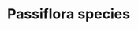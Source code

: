 ---
title: Passiflora species
aka:
  - maypop
  - purple passionflower
  - maracuja
  - granadilla
family_members:
  - Passiflora incarnata
  - Passiflora involucrata
  - Passiflora alata
  - Passiflora eichleriana
duration_chart_title: Oral Duration of Passiflora incarnata
duration_chart:
  total: 4–8 hours
  onset: 30–60 minutes
  coming_up: 60–150 minutes
  plateau: 90–150 minutes
  coming_down: 1–2 hours
  after_effects: 4–8 hours
positive_effects: relaxation
neutral_effects: sedation, increased duration of psychedelic effects
negative_effects: nausea, dangerous combinations
dosage_table:
  title: Oral Dosage of Dried Passiflora incarnata Leaf
  threshold: 200 g
  light: 500 g
  common: 700 g
  strong: 1 kg
  heavy: 1.5+ kg
--- 